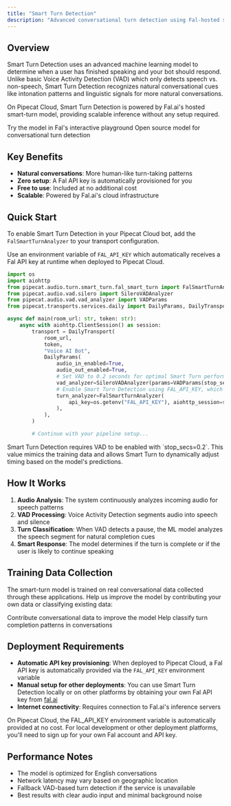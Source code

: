 ```yaml
---
title: "Smart Turn Detection"
description: "Advanced conversational turn detection using Fal-hosted smart-turn model"
---
```


## Overview

Smart Turn Detection uses an advanced machine learning model to determine when a user has finished speaking and your bot should respond. Unlike basic Voice Activity Detection (VAD) which only detects speech vs. non-speech, Smart Turn Detection recognizes natural conversational cues like intonation patterns and linguistic signals for more natural conversations.

On Pipecat Cloud, Smart Turn Detection is powered by Fal.ai's hosted smart-turn model, providing scalable inference without any setup required.

<CardGroup cols={2}>
  <Card
    title="Smart Turn Model"
    icon="play"
    href="https://fal.ai/models/fal-ai/smart-turn/playground"
  >
    Try the model in Fal's interactive playground
  </Card>
  <Card
    title="GitHub Repository"
    icon="github"
    href="https://github.com/pipecat-ai/smart-turn"
  >
    Open source model for conversational turn detection
  </Card>
</CardGroup>

## Key Benefits

- **Natural conversations**: More human-like turn-taking patterns
- **Zero setup**: A Fal API key is automatically provisioned for you
- **Free to use**: Included at no additional cost
- **Scalable**: Powered by Fal.ai's cloud infrastructure

## Quick Start

To enable Smart Turn Detection in your Pipecat Cloud bot, add the `FalSmartTurnAnalyzer` to your transport configuration.

Use an environment variable of `FAL_API_KEY` which automatically receives a Fal API key at runtime when deployed to Pipecat Cloud.

```python
import os
import aiohttp
from pipecat.audio.turn.smart_turn.fal_smart_turn import FalSmartTurnAnalyzer
from pipecat.audio.vad.silero import SileroVADAnalyzer
from pipecat.audio.vad.vad_analyzer import VADParams
from pipecat.transports.services.daily import DailyParams, DailyTransport

async def main(room_url: str, token: str):
    async with aiohttp.ClientSession() as session:
        transport = DailyTransport(
            room_url,
            token,
            "Voice AI Bot",
            DailyParams(
                audio_in_enabled=True,
                audio_out_enabled=True,
                # Set VAD to 0.2 seconds for optimal Smart Turn performance
                vad_analyzer=SileroVADAnalyzer(params=VADParams(stop_secs=0.2)),
                # Enable Smart Turn Detection using FAL_API_KEY, which is automatically provisioned
                turn_analyzer=FalSmartTurnAnalyzer(
                    api_key=os.getenv("FAL_API_KEY"), aiohttp_session=session
                ),
            ),
        )

        # Continue with your pipeline setup...
```

<Tip>
  Smart Turn Detection requires VAD to be enabled with `stop_secs=0.2`. This
  value mimics the training data and allows Smart Turn to dynamically adjust
  timing based on the model's predictions.
</Tip>

## How It Works

1. **Audio Analysis**: The system continuously analyzes incoming audio for speech patterns
2. **VAD Processing**: Voice Activity Detection segments audio into speech and silence
3. **Turn Classification**: When VAD detects a pause, the ML model analyzes the speech segment for natural completion cues
4. **Smart Response**: The model determines if the turn is complete or if the user is likely to continue speaking

## Training Data Collection

The smart-turn model is trained on real conversational data collected through these applications. Help us improve the model by contributing your own data or classifying existing data:

<CardGroup cols={2}>
  <Card
    title="Data Collector"
    icon="microphone"
    href="https://turn-training.pipecat.ai/"
  >
    Contribute conversational data to improve the model
  </Card>
  <Card
    title="Data Classifier"
    icon="check-circle"
    href="https://smart-turn-dataset.pipecat.ai/"
  >
    Help classify turn completion patterns in conversations
  </Card>
</CardGroup>

## Deployment Requirements

- **Automatic API key provisioning**: When deployed to Pipecat Cloud, a Fal API key is automatically provided via the `FAL_API_KEY` environment variable
- **Manual setup for other deployments**: You can use Smart Turn Detection locally or on other platforms by obtaining your own Fal API key from [fal.ai](https://fal.ai)
- **Internet connectivity**: Requires connection to Fal.ai's inference servers

<Info>
  On Pipecat Cloud, the FAL_API_KEY environment variable is automatically
  provided at no cost. For local development or other deployment platforms,
  you'll need to sign up for your own Fal account and API key.
</Info>

## Performance Notes

- The model is optimized for English conversations
- Network latency may vary based on geographic location
- Fallback VAD-based turn detection if the service is unavailable
- Best results with clear audio input and minimal background noise
